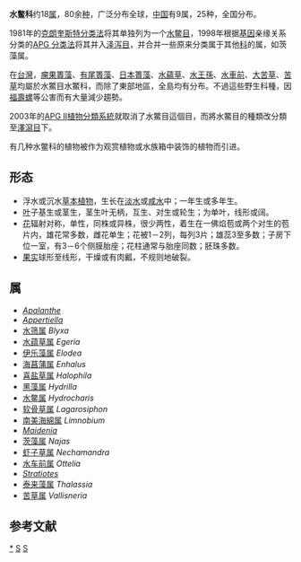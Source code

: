 {{noteTA|G1=LS}}
{{Automatic taxobox
| image = HydrocharisMorsus-ranae2.jpg
| image_caption =  ''[[Hydrocharis_morsus-ranae|Hydrocharis morsus-ranae]]''
| taxon = Hydrocharitaceae
| authority = [[Antoine_Laurent_de_Jussieu|Juss.]]<ref name="APGIII">{{Cite journal |last=Angiosperm Phylogeny Group |year=2009 |title=An update of the Angiosperm Phylogeny Group classification for the orders and families of flowering plants: APG III |journal=Botanical Journal of the Linnean Society |volume=161 |issue=2 |pages=105–121 |url=http://www3.interscience.wiley.com/journal/122630309/abstract |archive-url=https://wayback.archive-it.org/all/20170525104318/http://onlinelibrary.wiley.com/doi/10.1111/j.1095-8339.2009.00996.x/abstract |dead-url=yes |archive-date=2017-05-25 | format= PDF |accessdate=2013-06-26 |doi=10.1111/j.1095-8339.2009.00996.x }}</ref>
| subdivision_ranks = 
}}

'''水鳖科'''约18[[属|属]]，80余[[种|种]]，广泛分布全球，[[中国|中国]]有9属，25种，全国分布。

1981年的[[克朗奎斯特分类法|克朗奎斯特分类法]]将其单独列为一个[[水鳖目|水鳖目]]，1998年根据[[基因|基因]]亲缘关系分类的[[APG_分类法|APG 分类法]]将其并入[[泽泻目|泽泻目]]，并合并一些原来分类属于其他[[科|科]]的属，如茨藻属。

在[[台灣|台灣]]，[[瘤果簣藻|瘤果簣藻]]、[[有尾簣藻|有尾簣藻]]、[[日本簣藻|日本簣藻]]、[[水蘊草|水蘊草]]、[[水王孫|水王孫]]、[[水車前|水車前]]、[[大苦草|大苦草]]、[[苦草|苦草]]均屬於水鱉目水鱉科，而除了東部地區，全島均有分布。不過這些野生科種，因[[福壽螺|福壽螺]]等公害而有大量減少趨勢。

2003年的[[被子植物APG_II分类法_(修订版)|APG II植物分類系統]]就取消了水鱉目這個目，而將水鱉目的種類改分類至[[澤瀉目|澤瀉目]]下。

有几种水鳖科的植物被作为观赏植物或水族箱中装饰的植物而引进。

==形态==
*浮水或沉水[[草本|草本]][[植物|植物]]，生长在[[淡水|淡水]]或[[咸水|咸水]]中；一年生或多年生。
*[[叶|叶]]子基生或茎生，茎生叶无柄，互生、对生或轮生；为单叶，线形或阔。
*[[花|花]]辐射对称，单性，同株或异株，很少两性，着生在一佛焰苞或两个对生的苞片内，雄花常多数，雌花单生；花被1－2列，每列3片；雄蕊3至多数；子房下位一室，有3－6个侧膜胎座；花柱通常与胎座同数；胚珠多数。
*[[果实|果实]]球形至线形，干燥或有肉瓤，不规则地破裂。

== 属 ==
*''[[Apalanthe|Apalanthe]]''
*''[[Appertiella|Appertiella]]''
* [[水筛属|水筛属]] ''Blyxa''
* [[水蕴草属|水蕴草属]] ''Egeria''
* [[伊乐藻属|伊乐藻属]] ''Elodea''
* [[海菖蒲属|海菖蒲属]] ''Enhalus'' 
* [[喜盐草属|喜盐草属]] ''Halophila'' 
* [[黑藻属|黑藻属]] ''Hydrilla'' 
* [[水鳖属|水鳖属]] ''Hydrocharis'' 
* [[软骨草属|软骨草属]] ''Lagarosiphon''
* [[南美海綿属|南美海綿属]] ''Limnobium''
* ''[[Maidenia|Maidenia]]''
* [[茨藻属|茨藻属]] ''Najas''
* [[虾子草属|虾子草属]] ''Nechamandra''
* [[水车前属|水车前属]] ''Ottelia'' 
*''[[Stratiotes|Stratiotes]]''
* [[泰来藻属|泰来藻属]] ''Thalassia''
* [[苦草属|苦草属]] ''Vallisneria''

==参考文献==
{{reflist}}
{{Authority control}}
{{Taxonbar|from=Q156029}}
{{commons category|Hydrocharitaceae}}

[[Category:水鳖科|*]]
[[Category:植物科名|S]]
[[Category:_沼生目|S]]